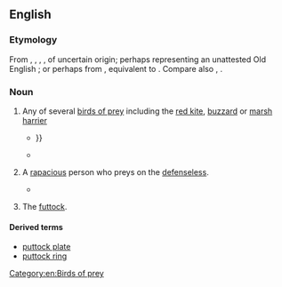 ==English==

===Etymology===
From {{inh|en|enm|puttock}}, {{m|enm|puttok}}, {{m|enm|potok}}, {{m|enm|puttoc}}, of uncertain origin; perhaps representing an unattested Old English {{m|ang|*putta|t=hawk}} {{suffix|en||ock}}; or perhaps from {{inh|en|ang|*pūthafoc|lit=pout-hawk}}, equivalent to {{compound|en|pout|t1=a kind of fish|hawk|nocat=1}}. Compare also {{m|en|pout||a young bird}}, {{m|en|poult}}.

===Noun===
{{en-noun}}

# {{lb|en|now|Britain|_|regional}} Any of several [[bird of prey|birds of prey]] including the [[red kite]], [[buzzard]] or [[marsh harrier]]
#* {{RQ:Spenser Faerie Queene|book=II|canto=XI|passage=Some like to hounds, some like to Apes, dismayd, / Some like to '''Puttockes''', all in plumes arayd: / All shap't according their conditions {{...}}}}
#* {{quote-book|lang=en|year=1873|title=Appletons' Journal - Issues 224-249|author=|page=724|isbn=|passage=Who finds the partridge In the '''puttock's''' nest, But will suspect 'twas he that did the deed? " But then Shakespeare knew the habits of partridges and '''puttocks''' as well as Milton knew his Bible or his Tacitus. }}
# {{lb|en|by extension}} A [[rapacious]] person who preys on the [[defenseless]].
#* {{quote-book|lang=en|year=2014|title=The Elizabethan World|author=Susan Doran & ‎Norman Jones |page=440|isbn=1317565797|passage=Besides that, as though this pillage and pollage were not rapacious enough, they take in and enclose commons, moors, heaths and other common pastures where out the poor commonalty were want to have all their provisions and feeding for their cattle and (which is more) corn for themselves to live upon; all which are now in most places taken from them by those greedy '''puttocks''' to the great impoverishing and utter beggaring of many whole towns }}
# {{lb|en|nautical}} The [[futtock]].

====Derived terms====
* [[puttock plate]]
* [[puttock ring]]

[[Category:en:Birds of prey]]